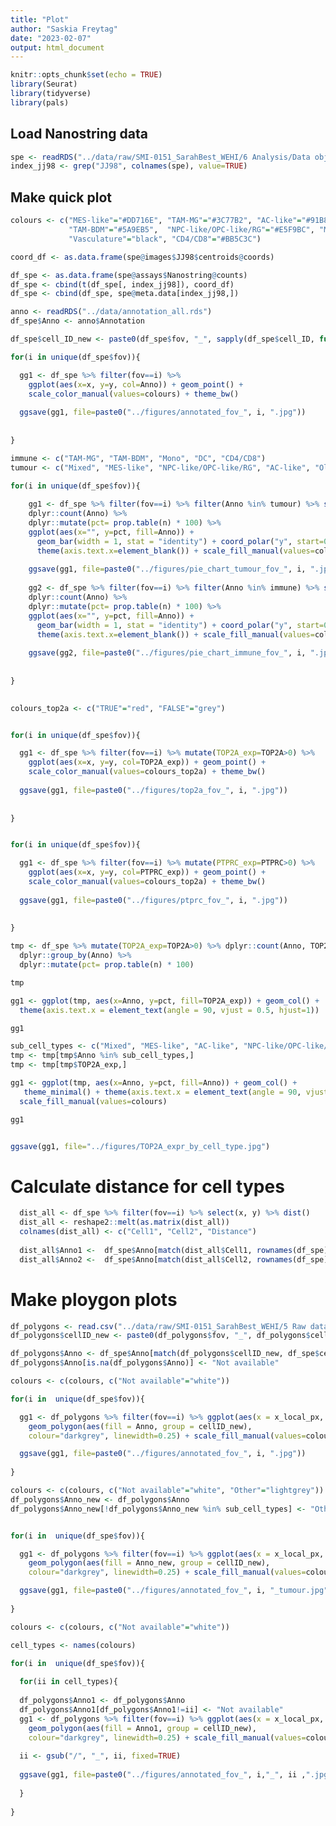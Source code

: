 ```yaml
---
title: "Plot"
author: "Saskia Freytag"
date: "2023-02-07"
output: html_document
---
```


```r
knitr::opts_chunk$set(echo = TRUE)
library(Seurat)
library(tidyverse)
library(pals)
```

## Load Nanostring data

```r
spe <- readRDS("../data/raw/SMI-0151_SarahBest_WEHI/6 Analysis/Data objects/seurat_object.Rds")
index_jj98 <- grep("JJ98", colnames(spe), value=TRUE)
```

## Make quick plot 

```r
colours <- c("MES-like"="#DD716E", "TAM-MG"="#3C77B2", "AC-like"="#91B8E1", 
             "TAM-BDM"="#5A9EB5",  "NPC-like/OPC-like/RG"="#E5F9BC", "Mixed"="#FF9933", "Oligo"="#336600","Mono"="#A280B4",
             "Vasculature"="black", "CD4/CD8"="#BB5C3C")
```

```r
coord_df <- as.data.frame(spe@images$JJ98$centroids@coords)

df_spe <- as.data.frame(spe@assays$Nanostring@counts)
df_spe <- cbind(t(df_spe[, index_jj98]), coord_df)
df_spe <- cbind(df_spe, spe@meta.data[index_jj98,])

anno <- readRDS("../data/annotation_all.rds")
df_spe$Anno <- anno$Annotation

df_spe$cell_ID_new <- paste0(df_spe$fov, "_", sapply(df_spe$cell_ID, function(x) strsplit(x, "_", fixed=TRUE)[[1]][4]))
```

```r
for(i in unique(df_spe$fov)){

  gg1 <- df_spe %>% filter(fov==i) %>% 
    ggplot(aes(x=x, y=y, col=Anno)) + geom_point() + 
    scale_color_manual(values=colours) + theme_bw()
  
  ggsave(gg1, file=paste0("../figures/annotated_fov_", i, ".jpg"))
  
  
}
```

```r
immune <- c("TAM-MG", "TAM-BDM", "Mono", "DC", "CD4/CD8")
tumour <- c("Mixed", "MES-like", "NPC-like/OPC-like/RG", "AC-like", "Oligo")

for(i in unique(df_spe$fov)){
  
    gg1 <- df_spe %>% filter(fov==i) %>% filter(Anno %in% tumour) %>% select("Anno") %>%
    dplyr::count(Anno) %>%
    dplyr::mutate(pct= prop.table(n) * 100) %>%
    ggplot(aes(x="", y=pct, fill=Anno)) +
      geom_bar(width = 1, stat = "identity") + coord_polar("y", start=0) + theme_void() +
      theme(axis.text.x=element_blank()) + scale_fill_manual(values=colours)
    
    ggsave(gg1, file=paste0("../figures/pie_chart_tumour_fov_", i, ".jpg"))
  
    gg2 <- df_spe %>% filter(fov==i) %>% filter(Anno %in% immune) %>% select("Anno") %>%
    dplyr::count(Anno) %>%
    dplyr::mutate(pct= prop.table(n) * 100) %>%
    ggplot(aes(x="", y=pct, fill=Anno)) +
      geom_bar(width = 1, stat = "identity") + coord_polar("y", start=0) + theme_void() +
      theme(axis.text.x=element_blank()) + scale_fill_manual(values=colours)
    
    ggsave(gg2, file=paste0("../figures/pie_chart_immune_fov_", i, ".jpg"))
    
       
}
  
```

```r
colours_top2a <- c("TRUE"="red", "FALSE"="grey")


for(i in unique(df_spe$fov)){

  gg1 <- df_spe %>% filter(fov==i) %>% mutate(TOP2A_exp=TOP2A>0) %>%
    ggplot(aes(x=x, y=y, col=TOP2A_exp)) + geom_point() + 
    scale_color_manual(values=colours_top2a) + theme_bw()
  
  ggsave(gg1, file=paste0("../figures/top2a_fov_", i, ".jpg"))
  
  
}


for(i in unique(df_spe$fov)){

  gg1 <- df_spe %>% filter(fov==i) %>% mutate(PTPRC_exp=PTPRC>0) %>%
    ggplot(aes(x=x, y=y, col=PTPRC_exp)) + geom_point() + 
    scale_color_manual(values=colours_top2a) + theme_bw()
  
  ggsave(gg1, file=paste0("../figures/ptprc_fov_", i, ".jpg"))
  
  
}
```

```r
tmp <- df_spe %>% mutate(TOP2A_exp=TOP2A>0) %>% dplyr::count(Anno, TOP2A_exp) %>%       
  dplyr::group_by(Anno) %>%
  dplyr::mutate(pct= prop.table(n) * 100)

tmp

gg1 <- ggplot(tmp, aes(x=Anno, y=pct, fill=TOP2A_exp)) + geom_col() + 
  theme(axis.text.x = element_text(angle = 90, vjust = 0.5, hjust=1))

gg1 

sub_cell_types <- c("Mixed", "MES-like", "AC-like", "NPC-like/OPC-like/RG", "Oligo")
tmp <- tmp[tmp$Anno %in% sub_cell_types,]
tmp <- tmp[tmp$TOP2A_exp,]

gg1 <- ggplot(tmp, aes(x=Anno, y=pct, fill=Anno)) + geom_col() + 
   theme_minimal() + theme(axis.text.x = element_text(angle = 90, vjust = 0.5, hjust=1)) +
  scale_fill_manual(values=colours)

gg1 


ggsave(gg1, file="../figures/TOP2A_expr_by_cell_type.jpg")
```

# Calculate distance for cell types

```r

  dist_all <- df_spe %>% filter(fov==i) %>% select(x, y) %>% dist()
  dist_all <- reshape2::melt(as.matrix(dist_all))
  colnames(dist_all) <- c("Cell1", "Cell2", "Distance")
  
  dist_all$Anno1 <-  df_spe$Anno[match(dist_all$Cell1, rownames(df_spe))]
  dist_all$Anno2 <-  df_spe$Anno[match(dist_all$Cell2, rownames(df_spe))]

```


# Make ploygon plots

```r
df_polygons <- read.csv("../data/raw/SMI-0151_SarahBest_WEHI/5 Raw data/JJ98/JJ98-polygons.csv")
df_polygons$cellID_new <- paste0(df_polygons$fov, "_", df_polygons$cellID)

df_polygons$Anno <- df_spe$Anno[match(df_polygons$cellID_new, df_spe$cell_ID_new)]
df_polygons$Anno[is.na(df_polygons$Anno)] <- "Not available"
```

```r
colours <- c(colours, c("Not available"="white"))

for(i in  unique(df_spe$fov)){

  gg1 <- df_polygons %>% filter(fov==i) %>% ggplot(aes(x = x_local_px, y = y_local_px)) +
    geom_polygon(aes(fill = Anno, group = cellID_new), 
    colour="darkgrey", linewidth=0.25) + scale_fill_manual(values=colours) + theme_bw()

  ggsave(gg1, file=paste0("../figures/annotated_fov_", i, ".jpg"))
  
}
```

```r
colours <- c(colours, c("Not available"="white", "Other"="lightgrey"))
df_polygons$Anno_new <- df_polygons$Anno
df_polygons$Anno_new[!df_polygons$Anno_new %in% sub_cell_types] <- "Other"


for(i in  unique(df_spe$fov)){

  gg1 <- df_polygons %>% filter(fov==i) %>% ggplot(aes(x = x_local_px, y = y_local_px)) +
    geom_polygon(aes(fill = Anno_new, group = cellID_new), 
    colour="darkgrey", linewidth=0.25) + scale_fill_manual(values=colours) + theme_bw()

  ggsave(gg1, file=paste0("../figures/annotated_fov_", i, "_tumour.jpg"))
  
}
```

```r
colours <- c(colours, c("Not available"="white"))

cell_types <- names(colours)

for(i in  unique(df_spe$fov)){
  
  for(ii in cell_types){
  
  df_polygons$Anno1 <- df_polygons$Anno
  df_polygons$Anno1[df_polygons$Anno1!=ii] <- "Not available"
  gg1 <- df_polygons %>% filter(fov==i) %>% ggplot(aes(x = x_local_px, y = y_local_px)) +
    geom_polygon(aes(fill = Anno1, group = cellID_new), 
    colour="darkgrey", linewidth=0.25) + scale_fill_manual(values=colours) + theme_bw()
  
  ii <- gsub("/", "_", ii, fixed=TRUE)
  
  ggsave(gg1, file=paste0("../figures/annotated_fov_", i,"_", ii ,".jpg"))
  
  }
  
}
```


